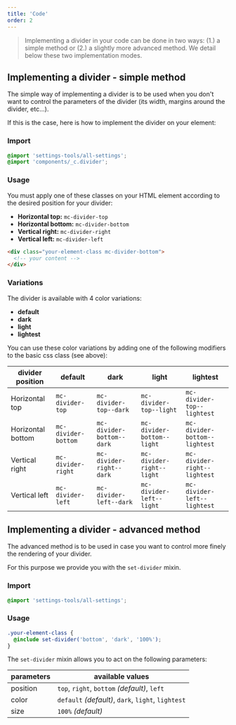 ```yaml
---
title: 'Code'
order: 2
---
```


> Implementing a divider in your code can be done in two ways: (1.) a simple method or (2.) a slightly more advanced method. We detail below these two implementation modes.

## Implementing a divider - simple method

The simple way of implementing a divider is to be used when you don't want to control the parameters of the divider (its width, margins around the divider, etc...).

If this is the case, here is how to implement the divider on your element:

### Import

```scss
@import 'settings-tools/all-settings';
@import 'components/_c.divider';
```

### Usage

You must apply one of these classes on your HTML element according to the desired position for your divider:

- **Horizontal top:** `mc-divider-top`
- **Horizontal bottom:** `mc-divider-bottom`
- **Vertical right:** `mc-divider-right`
- **Vertical left:** `mc-divider-left`

```html
<div class="your-element-class mc-divider-bottom">
  <!-- your content -->
</div>
```

<Preview path="default" />

### Variations

The divider is available with 4 color variations:

- **default**
- **dark**
- **light**
- **lightest**

You can use these color variations by adding one of the following modifiers to the basic css class (see above):

| divider position  | default             | dark                      | light                      | lightest                      |
| ----------------- | ------------------- | ------------------------- | -------------------------- | ----------------------------- |
| Horizontal top    | `mc-divider-top`    | `mc-divider-top--dark`    | `mc-divider-top--light`    | `mc-divider-top--lightest`    |
| Horizontal bottom | `mc-divider-bottom` | `mc-divider-bottom--dark` | `mc-divider-bottom--light` | `mc-divider-bottom--lightest` |
| Vertical right    | `mc-divider-right`  | `mc-divider-right--dark`  | `mc-divider-right--light`  | `mc-divider-right--lightest`  |
| Vertical left     | `mc-divider-left`   | `mc-divider-left--dark`   | `mc-divider-left--light`   | `mc-divider-left--lightest`   |

<Preview path="all-variations" />

## Implementing a divider - advanced method

The advanced method is to be used in case you want to control more finely the rendering of your divider.

For this purpose we provide you with the `set-divider` mixin.

### Import

```scss
@import 'settings-tools/all-settings';
```

### Usage

```scss
.your-element-class {
  @include set-divider('bottom', 'dark', '100%');
}
```

The `set-divider` mixin allows you to act on the following parameters:

| parameters | available values                                   |
| ---------- | -------------------------------------------------- |
| position   | `top`, `right`, `bottom` _(default)_, `left`       |
| color      | `default` _(default)_, `dark`, `light`, `lightest` |
| size       | `100%` _(default)_                                 |

<br />
<Preview path="advanced" />
